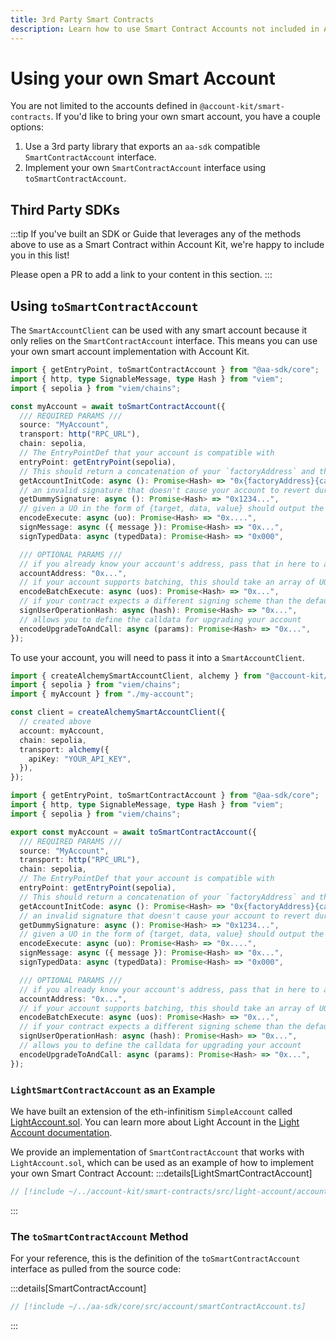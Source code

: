 ```yaml
---
title: 3rd Party Smart Contracts
description: Learn how to use Smart Contract Accounts not included in Account Kit
---
```


# Using your own Smart Account

You are not limited to the accounts defined in `@account-kit/smart-contracts`.
If you'd like to bring your own smart account, you have a couple options:

1. Use a 3rd party library that exports an `aa-sdk` compatible `SmartContractAccount` interface.
1. Implement your own `SmartContractAccount` interface using `toSmartContractAccount`.

## Third Party SDKs

:::tip
If you've built an SDK or Guide that leverages any of the methods above to use as a Smart Contract within Account Kit, we're happy to include you in this list!

Please open a PR to add a link to your content in this section.
:::

## Using `toSmartContractAccount`

The `SmartAccountClient` can be used with any smart account because it only relies on the `SmartContractAccount` interface. This means you can use your own smart account implementation with Account Kit.

```ts [my-account.ts] twoslash
import { getEntryPoint, toSmartContractAccount } from "@aa-sdk/core";
import { http, type SignableMessage, type Hash } from "viem";
import { sepolia } from "viem/chains";

const myAccount = await toSmartContractAccount({
  /// REQUIRED PARAMS ///
  source: "MyAccount",
  transport: http("RPC_URL"),
  chain: sepolia,
  // The EntryPointDef that your account is compatible with
  entryPoint: getEntryPoint(sepolia),
  // This should return a concatenation of your `factoryAddress` and the `callData` for your factory's create account method
  getAccountInitCode: async (): Promise<Hash> => "0x{factoryAddress}{callData}",
  // an invalid signature that doesn't cause your account to revert during validation
  getDummySignature: async (): Promise<Hash> => "0x1234...",
  // given a UO in the form of {target, data, value} should output the calldata for calling your contract's execution method
  encodeExecute: async (uo): Promise<Hash> => "0x....",
  signMessage: async ({ message }): Promise<Hash> => "0x...",
  signTypedData: async (typedData): Promise<Hash> => "0x000",

  /// OPTIONAL PARAMS ///
  // if you already know your account's address, pass that in here to avoid generating a new counterfactual
  accountAddress: "0x...",
  // if your account supports batching, this should take an array of UOs and return the calldata for calling your contract's batchExecute method
  encodeBatchExecute: async (uos): Promise<Hash> => "0x...",
  // if your contract expects a different signing scheme than the default signMessage scheme, you can override that here
  signUserOperationHash: async (hash): Promise<Hash> => "0x...",
  // allows you to define the calldata for upgrading your account
  encodeUpgradeToAndCall: async (params): Promise<Hash> => "0x...",
});
```

To use your account, you will need to pass it into a `SmartAccountClient`.

<CodeBlocks>

```ts twoslash [example.ts]
import { createAlchemySmartAccountClient, alchemy } from "@account-kit/infra";
import { sepolia } from "viem/chains";
import { myAccount } from "./my-account";

const client = createAlchemySmartAccountClient({
  // created above
  account: myAccount,
  chain: sepolia,
  transport: alchemy({
    apiKey: "YOUR_API_KEY",
  }),
});
```

```ts [my-account.ts] twoslash filename="my-account.ts"
import { getEntryPoint, toSmartContractAccount } from "@aa-sdk/core";
import { http, type SignableMessage, type Hash } from "viem";
import { sepolia } from "viem/chains";

export const myAccount = await toSmartContractAccount({
  /// REQUIRED PARAMS ///
  source: "MyAccount",
  transport: http("RPC_URL"),
  chain: sepolia,
  // The EntryPointDef that your account is compatible with
  entryPoint: getEntryPoint(sepolia),
  // This should return a concatenation of your `factoryAddress` and the `callData` for your factory's create account method
  getAccountInitCode: async (): Promise<Hash> => "0x{factoryAddress}{callData}",
  // an invalid signature that doesn't cause your account to revert during validation
  getDummySignature: async (): Promise<Hash> => "0x1234...",
  // given a UO in the form of {target, data, value} should output the calldata for calling your contract's execution method
  encodeExecute: async (uo): Promise<Hash> => "0x....",
  signMessage: async ({ message }): Promise<Hash> => "0x...",
  signTypedData: async (typedData): Promise<Hash> => "0x000",

  /// OPTIONAL PARAMS ///
  // if you already know your account's address, pass that in here to avoid generating a new counterfactual
  accountAddress: "0x...",
  // if your account supports batching, this should take an array of UOs and return the calldata for calling your contract's batchExecute method
  encodeBatchExecute: async (uos): Promise<Hash> => "0x...",
  // if your contract expects a different signing scheme than the default signMessage scheme, you can override that here
  signUserOperationHash: async (hash): Promise<Hash> => "0x...",
  // allows you to define the calldata for upgrading your account
  encodeUpgradeToAndCall: async (params): Promise<Hash> => "0x...",
});
```

</CodeBlocks>

### `LightSmartContractAccount` as an Example

We have built an extension of the eth-infinitism `SimpleAccount` called [LightAccount.sol](https://github.com/alchemyplatform/light-account/blob/main/src/LightAccount.sol). You can learn more about Light Account in the [Light Account documentation](/smart-contracts/other-accounts/light-account/).

We provide an implementation of `SmartContractAccount` that works with `LightAccount.sol`, which can be used as an example of how to implement your own Smart Contract Account:
:::details[LightSmartContractAccount]

```ts
// [!include ~/../account-kit/smart-contracts/src/light-account/accounts/account.ts]
```

:::

### The `toSmartContractAccount` Method

For your reference, this is the definition of the `toSmartContractAccount` interface as pulled from the source code:

:::details[SmartContractAccount]

```ts
// [!include ~/../aa-sdk/core/src/account/smartContractAccount.ts]
```

:::
